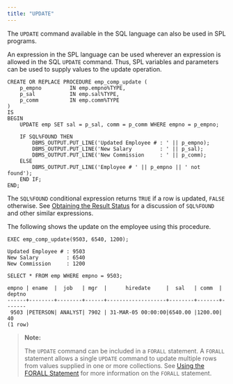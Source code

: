 ```yaml
---
title: "UPDATE"
---
```


<div id="update" class="registered_link"></div>

The `UPDATE` command available in the SQL language can also be used in SPL programs.

An expression in the SPL language can be used wherever an expression is allowed in the SQL `UPDATE` command. Thus, SPL variables and parameters can be used to supply values to the update operation.

```text
CREATE OR REPLACE PROCEDURE emp_comp_update (
    p_empno         IN emp.empno%TYPE,
    p_sal           IN emp.sal%TYPE,
    p_comm          IN emp.comm%TYPE
)
IS
BEGIN
    UPDATE emp SET sal = p_sal, comm = p_comm WHERE empno = p_empno;

    IF SQL%FOUND THEN
        DBMS_OUTPUT.PUT_LINE('Updated Employee # : ' || p_empno);
        DBMS_OUTPUT.PUT_LINE('New Salary         : ' || p_sal);
        DBMS_OUTPUT.PUT_LINE('New Commission     : ' || p_comm);
    ELSE
        DBMS_OUTPUT.PUT_LINE('Employee # ' || p_empno || ' not found');
    END IF;
END;
```

The `SQL%FOUND` conditional expression returns `TRUE` if a row is updated, `FALSE` otherwise. See [Obtaining the Result Status](08_obtaining_the_result_status/#obtaining_the_result_status) for a discussion of `SQL%FOUND` and other similar expressions.

The following shows the update on the employee using this procedure.

```text
EXEC emp_comp_update(9503, 6540, 1200);

Updated Employee # : 9503
New Salary         : 6540
New Commission     : 1200

SELECT * FROM emp WHERE empno = 9503;

empno | ename  |  job   | mgr  |      hiredate     |  sal   | comm  | deptno
------+--------+--------+------+-------------------+--------+-------+-------
 9503 |PETERSON| ANALYST| 7902 | 31-MAR-05 00:00:00|6540.00 |1200.00|  40
(1 row)
```

> **Note:**
>
> The `UPDATE` command can be included in a `FORALL` statement. A `FORALL` statement allows a single `UPDATE` command to update multiple rows from values supplied in one or more collections. See [Using the FORALL Statement](../12_working_with_collections/03_using_the_forall_statement/#using_the_forall_statement) for more information on the `FORALL` statement.
